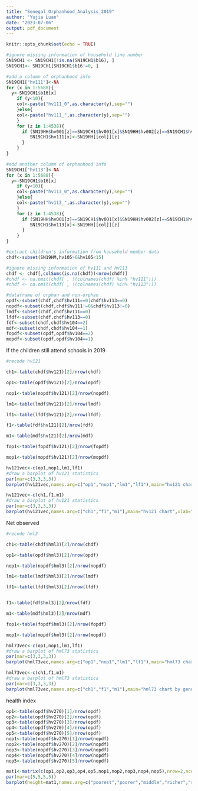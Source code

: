 ```yaml
---
title: "Senegal_Orphanhood_Analysis_2019"
author: "Yujia Luan"
date: "2023-07-06"
output: pdf_document
---
```


```r
knitr::opts_chunk$set(echo = TRUE)
```

```r
#ignore missing information of household line number
SN19CH1 <- SN19CH1[!is.na(SN19CH1$b16), ]
SN19CH1<- SN19CH1[SN19CH1$b16!=0, ]
```


```r
#add a column of orphanhood info
SN19CH1["hv111"]<-NA
for (x in 1:5688){
  y<-SN19CH1$b16[x]
    if (y<10){
    col<-paste("hv111_0",as.character(y),sep="")
    }else{
    col<-paste("hv111_",as.character(y),sep="")
    }
    for (z in 1:4538){
      if (SN19HH$hv001[z]==SN19CH1$hv001[x]&SN19HH$hv002[z]==SN19CH1$hv002[x]){
         SN19CH1$hv111[x]<-SN19HH[[col]][z]
      }
    }
}
```

```r
#add another column of orphanhood info
SN19CH1["hv113"]<-NA
for (x in 1:5688){
  y<-SN19CH1$b16[x]
    if (y<10){
    col<-paste("hv113_0",as.character(y),sep="")
    }else{
    col<-paste("hv113_",as.character(y),sep="")
    }
    for (z in 1:4538){
      if (SN19HH$hv001[z]==SN19CH1$hv001[x]&SN19HH$hv002[z]==SN19CH1$hv002[x]){
         SN19CH1$hv113[x]<-SN19HH[[col]][z]
      }
    }
}
```


```r
#extract children's information from household member data
chdf<-subset(SN19HM,hv105>6&hv105<15)
```

```r
#ignore missing information of hv111 and hv113
chdf <- chdf[,colSums(is.na(chdf))<nrow(chdf)]
#chdf <- na.omit(chdf[ , !(colnames(chdf) %in% "hv111")])
#chdf <- na.omit(chdf[ , !(colnames(chdf) %in% "hv113")])
```

```r
#dataframe of orphan and non-orphan
opdf<-subset(chdf,chdf$hv111==0|chdf$hv113==0)
nopdf<-subset(chdf,chdf$hv111!=0&chdf$hv113!=0)
lmdf<-subset(chdf,chdf$hv111==0)
lfdf<-subset(chdf,chdf$hv113==0)
fdf<-subset(chdf,chdf$hv104==2)
mdf<-subset(chdf,chdf$hv104==1)
fopdf<-subset(opdf,opdf$hv104==2)
mopdf<-subset(opdf,opdf$hv104==1)
```

If the children still attend schools in 2019
```r
#recode hv121

ch1<-table(chdf$hv121)[2]/nrow(chdf)

op1<-table(opdf$hv121)[2]/nrow(opdf)

nop1<-table(nopdf$hv121)[2]/nrow(nopdf)

lm1<-table(lmdf$hv121)[2]/nrow(lmdf)

lf1<-table(lfdf$hv121)[2]/nrow(lfdf)

f1<-table(fdf$hv121)[2]/nrow(fdf)

m1<-table(mdf$hv121)[2]/nrow(mdf)

fop1<-table(fopdf$hv121)[2]/nrow(fopdf)

mop1<-table(mopdf$hv121)[2]/nrow(mopdf)

hv121vec<-c(op1,nop1,lm1,lf1)
#draw a barplot of hv121 statistics
par(mar=c(3,3,3,3))
barplot(hv121vec,names.arg=c("op1","nop1","lm1","lf1"),main="hv121 chart",xlab="class",ylab="proportion",xlim=c(0,4),ylim=c(0,1))
```
```r
hv121vec<-c(ch1,f1,m1)
#draw a barplot of hv121 statistics
par(mar=c(3,3,3,3))
barplot(hv121vec,names.arg=c("ch1","f1","m1"),main="hv121 chart",xlab="class",ylab="proportion",xlim=c(0,4),ylim=c(0,1))
```
Net observed
```r
#recode hml3

ch1<-table(chdf$hml3)[2]/nrow(chdf)

op1<-table(opdf$hml3)[2]/nrow(opdf)

nop1<-table(nopdf$hml3)[2]/nrow(nopdf)

lm1<-table(lmdf$hml3)[2]/nrow(lmdf)

lf1<-table(lfdf$hml3)[2]/nrow(lfdf)


f1<-table(fdf$hml3)[2]/nrow(fdf)

m1<-table(mdf$hml3)[2]/nrow(mdf)

fop1<-table(fopdf$hml3)[2]/nrow(fopdf)

mop1<-table(mopdf$hml3)[2]/nrow(mopdf)

hml73vec<-c(op1,nop1,lm1,lf1)
#draw a barplot of hml73 statistics
par(mar=c(3,3,3,3))
barplot(hml73vec,names.arg=c("op1","nop1","lm1","lf1"),main="hml73 chart orphanhood",xlab="class",ylab="proportion",xlim=c(0,4),ylim=c(0,1))
```

```r
hml73vec<-c(ch1,f1,m1)
#draw a barplot of hml73 statistics
par(mar=c(3,3,3,3))
barplot(hml73vec,names.arg=c("ch1","f1","m1"),main="hml73 chart by gender",xlab="class",ylab="proportion",xlim=c(0,4),ylim=c(0,1))
```
health index
```r
op1<-table(opdf$hv270)[1]/nrow(opdf)
op2<-table(opdf$hv270)[2]/nrow(opdf)
op3<-table(opdf$hv270)[3]/nrow(opdf)
op4<-table(opdf$hv270)[4]/nrow(opdf)
op5<-table(opdf$hv270)[5]/nrow(opdf)
nop1<-table(nopdf$hv270)[1]/nrow(nopdf)
nop2<-table(nopdf$hv270)[2]/nrow(nopdf)
nop3<-table(nopdf$hv270)[3]/nrow(nopdf)
nop4<-table(nopdf$hv270)[4]/nrow(nopdf)
nop5<-table(nopdf$hv270)[5]/nrow(nopdf)

```

```r

mat1<-matrix(c(op1,op2,op3,op4,op5,nop1,nop2,nop3,nop4,nop5),nrow=2,ncol=5)
par(mar=c(5,5,5,5))
barplot(height=mat1,names.arg=c("poorest","poorer","middle","richer","richest"),main="hv270",xlab="class",ylab="proportion",beside=TRUE)


```



